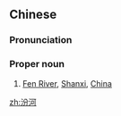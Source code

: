==Chinese==
{{zh-forms}}

===Pronunciation===
{{zh-pron
|m=Fén Hé
|c=fan4 ho4
|cat=propn
}}

===Proper noun===
{{zh-proper noun}}

# [[Fen River]], [[Shanxi]], [[China]]

{{zh-cat|Rivers}}

[[zh:汾河]]